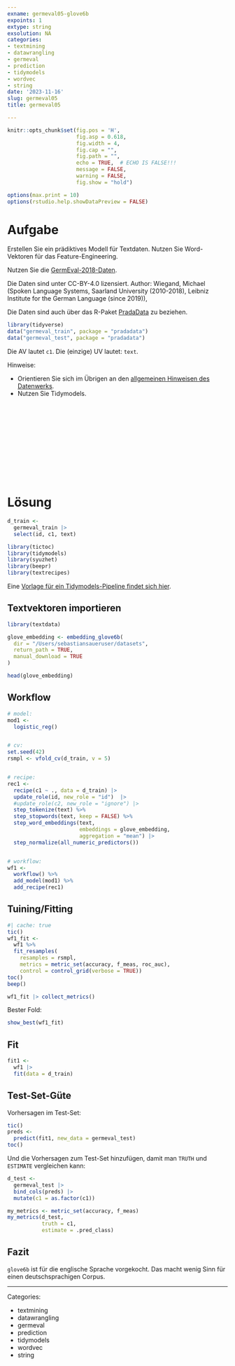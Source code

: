 ```yaml
---
exname: germeval05-glove6b
expoints: 1
extype: string
exsolution: NA
categories:
- textmining
- datawrangling
- germeval
- prediction
- tidymodels
- wordvec
- string
date: '2023-11-16'
slug: germeval05
title: germeval05

---
```




```r
knitr::opts_chunk$set(fig.pos = 'H',
                      fig.asp = 0.618,
                      fig.width = 4,
                      fig.cap = "", 
                      fig.path = "",
                      echo = TRUE,  # ECHO IS FALSE!!!
                      message = FALSE,
                      warning = FALSE,
                      fig.show = "hold")

options(max.print = 10)
options(rstudio.help.showDataPreview = FALSE)
```



# Aufgabe

Erstellen Sie ein prädiktives Modell für Textdaten. 
Nutzen Sie Word-Vektoren für das Feature-Engineering.

Nutzen Sie die [GermEval-2018-Daten](https://heidata.uni-heidelberg.de/dataset.xhtml?persistentId=doi:10.11588/data/0B5VML).

Die Daten sind unter CC-BY-4.0 lizensiert. Author: Wiegand, Michael (Spoken Language Systems, Saarland University (2010-2018), Leibniz Institute for the German Language (since 2019)),

Die Daten sind auch über das R-Paket [PradaData](https://github.com/sebastiansauer/pradadata/tree/master/data-raw/GermEval-2018-Data-master) zu beziehen.


```r
library(tidyverse)
data("germeval_train", package = "pradadata")
data("germeval_test", package = "pradadata")
```

Die AV lautet `c1`. Die (einzige) UV lautet: `text`.


Hinweise:

- Orientieren Sie sich im Übrigen an den [allgemeinen Hinweisen des Datenwerks](https://datenwerk.netlify.app/hinweise).
- Nutzen Sie Tidymodels.






</br>
</br>
</br>
</br>
</br>
</br>
</br>
</br>
</br>
</br>

# Lösung


```r
d_train <-
  germeval_train |> 
  select(id, c1, text)
```


```r
library(tictoc)
library(tidymodels)
library(syuzhet)
library(beepr)
library(textrecipes)
```


Eine [Vorlage für ein Tidymodels-Pipeline findet sich hier](https://datenwerk.netlify.app/posts/tidymodels-vorlage2/tidymodels-vorlage2.html).


## Textvektoren importieren

```r
library(textdata)

glove_embedding <- embedding_glove6b(
  dir = "/Users/sebastiansaueruser/datasets",
  return_path = TRUE,
  manual_download = TRUE
)

head(glove_embedding)
```


## Workflow

```r
# model:
mod1 <-
  logistic_reg()


# cv:
set.seed(42)
rsmpl <- vfold_cv(d_train, v = 5)


# recipe:
rec1 <-
  recipe(c1 ~ ., data = d_train) |> 
  update_role(id, new_role = "id")  |> 
  #update_role(c2, new_role = "ignore") |> 
  step_tokenize(text) %>%
  step_stopwords(text, keep = FALSE) %>%
  step_word_embeddings(text,
                       embeddings = glove_embedding,
                       aggregation = "mean") |> 
  step_normalize(all_numeric_predictors()) 


# workflow:
wf1 <-
  workflow() %>% 
  add_model(mod1) %>% 
  add_recipe(rec1)

```


## Tuining/Fitting

```r
#| cache: true
tic()
wf1_fit <-
  wf1 %>% 
  fit_resamples(
    resamples = rsmpl,
    metrics = metric_set(accuracy, f_meas, roc_auc),
    control = control_grid(verbose = TRUE))
toc()
beep()
```



```r
wf1_fit |> collect_metrics()
```

Bester Fold:

```r
show_best(wf1_fit)
```





## Fit

```r
fit1 <- 
  wf1 |> 
  fit(data = d_train)
```



## Test-Set-Güte


Vorhersagen im Test-Set:

```r
tic()
preds <-
  predict(fit1, new_data = germeval_test)
toc()
```


Und die Vorhersagen zum Test-Set hinzufügen, damit man `TRUTH` und `ESTIMATE` vergleichen kann:

```r
d_test <-
  germeval_test |> 
  bind_cols(preds) |> 
  mutate(c1 = as.factor(c1))
```



```r
my_metrics <- metric_set(accuracy, f_meas)
my_metrics(d_test,
           truth = c1,
           estimate = .pred_class)
```


## Fazit




`glove6b` ist für die englische Sprache vorgekocht. 
Das macht wenig Sinn für einen deutschsprachigen Corpus.





---

Categories: 

- textmining
- datawrangling
- germeval
- prediction
- tidymodels
- wordvec
- string

